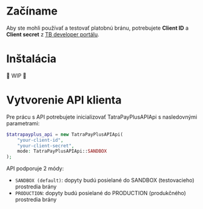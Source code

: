 # Začíname

Aby ste mohli používať a testovať platobnú bránu, potrebujete **Client ID** a **Client secret** z [TB developer portálu](https://developer.tatrabanka.sk/).

# Inštalácia

🚧 WIP 🚧

# Vytvorenie API klienta

Pre prácu s API potrebujete inicializovať TatraPayPlusAPIApi s nasledovnými parametrami:

```php
$tatrapayplus_api = new TatraPayPlusAPIApi(
    "your-client-id",
    "your-client-secret",
    mode: TatraPayPlusAPIApi::SANDBOX
);
```

API podporuje 2 módy:
- `SANDBOX (default)`: dopyty budú posielané do SANDBOX (testovacieho) prostredia brány
- `PRODUCTION`: dopyty budú posielané do PRODUCTION (produkčného) prostredia brány